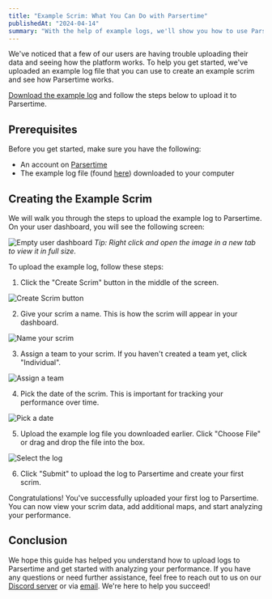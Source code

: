 ```yaml
---
title: "Example Scrim: What You Can Do with Parsertime"
publishedAt: "2024-04-14"
summary: "With the help of example logs, we'll show you how to use Parsertime to create a scrim and analyze your Overwatch scrim performance."
---
```


We've noticed that a few of our users are having trouble uploading their data and seeing how the platform works.
To help you get started, we've uploaded an example log file that you can use to create an example scrim and
see how Parsertime works.

[Download the example log](https://drive.google.com/file/d/10TsNUsOyNBRps4-6E3nW_EAURCktP_Uw/view?usp=sharing) 
and follow the steps below to upload it to Parsertime.

## Prerequisites

Before you get started, make sure you have the following:
- An account on [Parsertime](https://parsertime.app)
- The example log file (found [here](https://drive.google.com/file/d/10TsNUsOyNBRps4-6E3nW_EAURCktP_Uw/view?usp=sharing)) 
downloaded to your computer

## Creating the Example Scrim

We will walk you through the steps to upload the example log to Parsertime.
On your user dashboard, you will see the following screen:

![Empty user dashboard](/empty_dashboard.png)
*Tip: Right click and open the image in a new tab to view it in full size.*

To upload the example log, follow these steps:

1. Click the "Create Scrim" button in the middle of the screen.

![Create Scrim button](/create_scrim_button.png)

2. Give your scrim a name. This is how the scrim will appear in your dashboard.

![Name your scrim](/name_your_scrim.png)

3. Assign a team to your scrim. If you haven't created a team yet, click "Individual".

![Assign a team](/assign_a_team.png)

4. Pick the date of the scrim. This is important for tracking your performance over time.

![Pick a date](/pick_a_date.png)

5. Upload the example log file you downloaded earlier. Click "Choose File" or drag and drop the file into the box.

![Select the log](/select_the_log.png)

6. Click "Submit" to upload the log to Parsertime and create your first scrim.

Congratulations! You've successfully uploaded your first log to Parsertime. You can now view your scrim data,
add additional maps, and start analyzing your performance.

## Conclusion

We hope this guide has helped you understand how to upload logs to Parsertime and get started with analyzing your performance. 
If you have any questions or need further assistance, feel free to reach out to us on our 
[Discord server](https://discord.gg/svz3qhVDXM) or via [email](mailto:help@parsertime.app).
We're here to help you succeed! 
